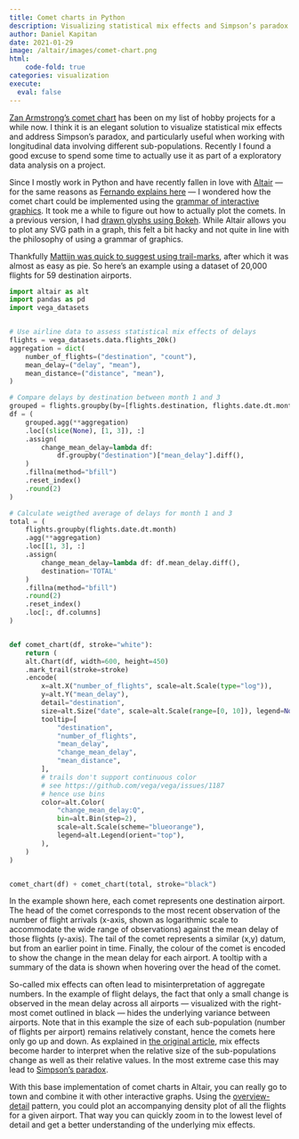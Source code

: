 ```yaml
---
title: Comet charts in Python
description: Visualizing statistical mix effects and Simpson’s paradox with Altair
author: Daniel Kapitan
date: 2021-01-29
image: /altair/images/comet-chart.png
html:
    code-fold: true
categories: visualization
execute: 
  eval: false
---
```


[Zan Armstrong’s comet chart](https://www.zanarmstrong.com/#/infovisresearch/) has been on my list of hobby projects for a while now. I think it is an elegant solution to visualize statistical mix effects and address Simpson’s paradox, and particularly useful when working with longitudinal data involving different sub-populations. Recently I found a good excuse to spend some time to actually use it as part of a exploratory data analysis on a project.

Since I mostly work in Python and have recently fallen in love with [Altair](https://altair-viz.github.io/index.html) — for the same reasons as [Fernando explains here](http://fernandoi.cl/blog/posts/altair/) — I wondered how the comet chart could be implemented using the [grammar of interactive graphics](https://idl.cs.washington.edu/papers/vega-lite/). It took me a while to figure out how to actually plot the comets. In a previous version, I had [drawn glyphs using Bokeh](https://github.com/dkapitan/comet-chart/blob/master/comet-chart.ipynb). While Altair allows you to plot any SVG path in a graph, this felt a bit hacky and not quite in line with the philosophy of using a grammar of graphics.

Thankfully [Mattijn was quick to suggest using trail-marks](https://github.com/altair-viz/altair/issues/2395#issuecomment-766454328), after which it was almost as easy as pie. So here’s an example using a dataset of 20,000 flights for 59 destination airports.

```python
import altair as alt
import pandas as pd
import vega_datasets


# Use airline data to assess statistical mix effects of delays
flights = vega_datasets.data.flights_20k()
aggregation = dict(
    number_of_flights=("destination", "count"),
    mean_delay=("delay", "mean"),
    mean_distance=("distance", "mean"),
)

# Compare delays by destination between month 1 and 3
grouped = flights.groupby(by=[flights.destination, flights.date.dt.month])
df = (
    grouped.agg(**aggregation)
    .loc[(slice(None), [1, 3]), :]
    .assign(
        change_mean_delay=lambda df:
            df.groupby("destination")["mean_delay"].diff(),
    )
    .fillna(method="bfill")
    .reset_index()
    .round(2)
)

# Calculate weigthed average of delays for month 1 and 3
total = (
    flights.groupby(flights.date.dt.month)
    .agg(**aggregation)
    .loc[[1, 3], :]
    .assign(
        change_mean_delay=lambda df: df.mean_delay.diff(),
        destination='TOTAL'
    )
    .fillna(method="bfill")
    .round(2)
    .reset_index()
    .loc[:, df.columns]
)


def comet_chart(df, stroke="white"):
    return (
    alt.Chart(df, width=600, height=450)
    .mark_trail(stroke=stroke)
    .encode(
        x=alt.X("number_of_flights", scale=alt.Scale(type="log")),
        y=alt.Y("mean_delay"),
        detail="destination",
        size=alt.Size("date", scale=alt.Scale(range=[0, 10]), legend=None),
        tooltip=[
            "destination",
            "number_of_flights",
            "mean_delay",
            "change_mean_delay",
            "mean_distance",
        ],
        # trails don't support continuous color
        # see https://github.com/vega/vega/issues/1187
        # hence use bins
        color=alt.Color(
            "change_mean_delay:Q",
            bin=alt.Bin(step=2),
            scale=alt.Scale(scheme="blueorange"),
            legend=alt.Legend(orient="top"),
        ),
    )
)


comet_chart(df) + comet_chart(total, stroke="black")
```

In the example shown here, each comet represents one destination airport. The head of the comet corresponds to the most recent observation of the number of flight arrivals (x-axis, shown as logarithmic scale to accommodate the wide range of observations) against the mean delay of those flights (y-axis). The tail of the comet represents a similar (x,y) datum, but from an earlier point in time. Finally, the colour of the comet is encoded to show the change in the mean delay for each airport. A tooltip with a summary of the data is shown when hovering over the head of the comet.

So-called mix effects can often lead to misinterpretation of aggregate numbers. In the example of flight delays, the fact that only a small change is observed in the mean delay across all airports — visualized with the right-most comet outlined in black — hides the underlying variance between airports. Note that in this example the size of each sub-population (number of flights per airport) remains relatively constant, hence the comets here only go up and down. As explained in [the original article](https://storage.googleapis.com/pub-tools-public-publication-data/pdf/42901.pdf), mix effects become harder to interpret when the relative size of the sub-populations change as well as their relative values. In the most extreme case this may lead to [Simpson’s paradox](https://en.wikipedia.org/wiki/Simpson%27s_paradox).

With this base implementation of comet charts in Altair, you can really go to town and combine it with other interactive graphs. Using the [overview-detail](https://altair-viz.github.io/gallery/scatter_with_layered_histogram.html) pattern, you could plot an accompanying density plot of all the flights for a given airport. That way you can quickly zoom in to the lowest level of detail and get a better understanding of the underlying mix effects.
